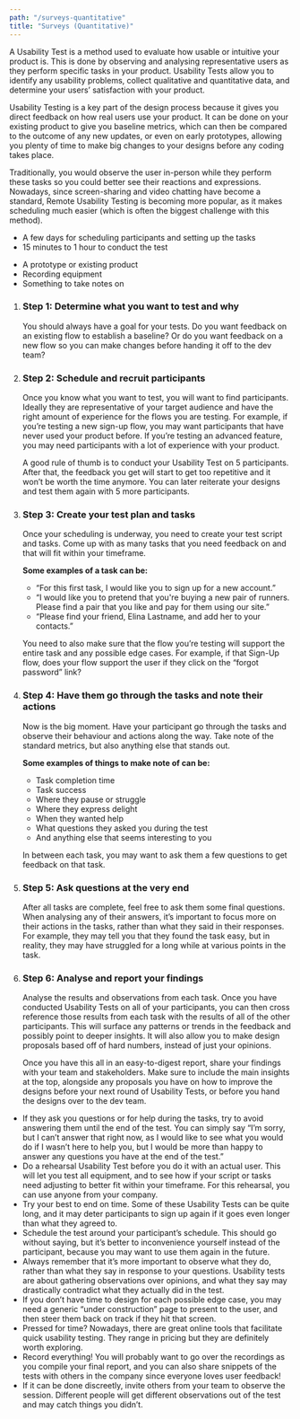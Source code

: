 ```yaml
---
path: "/surveys-quantitative"
title: "Surveys (Quantitative)"
---
```






<MethodLayout pageTitle={props.pageContext.frontmatter.title} method={currentMethod}>
  <SEO title={props.pageContext.frontmatter.title} />

<MethodSectionWhatIs method={currentMethod} title="What is a Usability Test?">
  <p>
    A Usability Test is a method used to evaluate how usable or intuitive your product is. This is done by observing and analysing representative users as they perform specific tasks in your product. Usability Tests allow you to identify any usability problems, collect qualitative and quantitative data, and determine your users’ satisfaction with your product.
  </p>
  <p>
    Usability Testing is a key part of the design process because it gives you direct feedback on how real users use your product. It can be done on your existing product to give you baseline metrics, which can then be compared to the outcome of any new updates, or even on early prototypes, allowing you plenty of time to make big changes to your designs before any coding takes place.
  </p>
  <p>
    Traditionally, you would observe the user in-person while they perform these tasks so you could better see their reactions and expressions. Nowadays, since screen-sharing and video chatting have become a standard, Remote Usability Testing is becoming more popular, as it makes scheduling much easier (which is often the biggest challenge with this method).
  </p>
</MethodSectionWhatIs>

<MethodSectionNeeds title="What do you need for a Usability Test?">
  <MethodSectionNeedsPartial type="time">
    <ul>
      <li>A few days for scheduling participants and setting up the tasks</li>
      <li>15 minutes to 1 hour to conduct the test</li>
    </ul>
  </MethodSectionNeedsPartial>
  <MethodSectionNeedsPartial type="materials">
    <ul>
      <li>A prototype or existing product</li>
      <li>Recording equipment</li>
      <li>Something to take notes on</li>
    </ul>
  </MethodSectionNeedsPartial>
</MethodSectionNeeds>

<MethodSectionSteps method={currentMethod} title="How do you conduct a Usability Test?">
  <ol>
    <li>
      <h3>Step 1: Determine what you want to test and why</h3>
      You should always have a goal for your tests. Do you want feedback on an existing flow to establish a baseline? Or do you want feedback on a new flow so you can make changes before handing it off to the dev team?
    </li>
    <li>
      <h3>Step 2: Schedule and recruit participants</h3>
      <p>
      Once you know what you want to test, you will want to find participants. Ideally they are representative of your target audience and have the right amount of experience for the flows you are testing. For example, if you’re testing a new sign-up flow, you may want participants that have never used your product before. If you’re testing an advanced feature, you may need participants with a lot of experience with your product.
      </p>
      <p>
      A good rule of thumb is to conduct your Usability Test on 5 participants. After that, the feedback you get will start to get too repetitive and it won’t be worth the time anymore. You can later reiterate your designs and test them again with 5 more participants.
      </p>    
    </li>
    <li>
      <h3>Step 3: Create your test plan and tasks</h3>
      <p>
        Once your scheduling is underway, you need to create your test script and tasks. Come up with as many tasks that you need feedback on and that will fit within your timeframe. 
      </p>
      <p><strong>Some examples of a task can be:</strong></p>
        <ul>
          <li>“For this first task, I would like you to sign up for a new account.”</li>
          <li>“I would like you to pretend that you're buying a new pair of runners. Please find a pair that you like and pay for them using our site.”</li>
          <li>“Please find your friend, Elina Lastname, and add her to your contacts.”</li>
        </ul>
      <p>
        You need to also make sure that the flow you’re testing will support the entire task and any possible edge cases. For example, if that Sign-Up flow, does your flow support the user if they click on the “forgot password” link?
      </p>
    </li>
    <li>
      <h3>Step 4: Have them go through the tasks and note their actions</h3>
      <p>Now is the big moment. Have your participant go through the tasks and observe their behaviour and actions along the way. Take note of the standard metrics, but also anything else that stands out.
      </p>
      <p><strong>Some examples of things to make note of can be:</strong></p>
        <ul>
            <li>Task completion time</li>
            <li>Task success</li>
            <li>Where they pause or struggle</li>
            <li>Where they express delight</li>
            <li>When they wanted help</li>
            <li>What questions they asked you during the test</li>
            <li>And anything else that seems interesting to you</li>
            </ul>
      <p>In between each task, you may want to ask them a few questions to get feedback on that task. 
        </p>
    </li>
    <li>
      <h3>Step 5: Ask questions at the very end</h3>
      After all tasks are complete, feel free to ask them some final questions. When analysing any of their answers, it’s important to focus more on their actions in the tasks, rather than what they said in their responses. For example, they may tell you that they found the task easy, but in reality, they may have struggled for a long while at various points in the task. 
    </li>
    <li>
      <h3>Step 6: Analyse and report your findings</h3>
      <p>
        Analyse the results and observations from each task. Once you have conducted Usability Tests on all of your participants, you can then cross reference those results from each task with the results of all of the other participants. This will surface any patterns or trends in the feedback and possibly point to deeper insights. It will also allow you to make design proposals based off of hard numbers, instead of just your opinions.
        </p>
      <p>
        Once you have this all in an easy-to-digest report, share your findings with your team and stakeholders. Make sure to include the main insights at the top, alongside any proposals you have on how to improve the designs before your next round of Usability Tests, or before you hand the designs over to the dev team.
        </p>
    </li>
  </ol>
</MethodSectionSteps>

<MethodSectionTips method={currentMethod} title="Tips for a great Usability Test">
  <ul>
    <li>
      If they ask you questions or for help during the tasks, try to avoid answering them until the end of the test. You can simply say “I’m sorry, but I can’t answer that right now, as I would like to see what you would do if I wasn’t here to help you, but I would be more than happy to answer any questions you have at the end of the test.”
    </li>
    <li>
      Do a rehearsal Usability Test before you do it with an actual user. This will let you test all equipment, and to see how if your script or tasks need adjusting to better fit within your timeframe. For this rehearsal, you can use anyone from your company.
    </li>
    <li>
      Try your best to end on time. Some of these Usability Tests can be quite long, and it may deter participants to sign up again if it goes even longer than what they agreed to.
    </li>
    <li>
      Schedule the test around your participant’s schedule. This should go without saying, but it’s better to inconvenience yourself instead of the participant, because you may want to use them again in the future.
      </li>
    <li>
      Always remember that it’s more important to observe what they do, rather than what they say in response to your questions. Usability tests are about gathering observations over opinions, and what they say may drastically contradict what they actually did in the test.
      </li>
    <li>
      If you don’t have time to design for each possible edge case, you may need a generic “under construction” page to present to the user, and then steer them back on track if they hit that screen.
      </li>
    <li>
      Pressed for time? Nowadays, there are great online tools that facilitate quick usability testing. They range in pricing but they are definitely worth exploring.
      </li>
    <li>
      Record everything! You will probably want to go over the recordings as you compile your final report, and you can also share snippets of the tests with others in the company since everyone loves user feedback!
      </li>
    <li>
      If it can be done discreetly, invite others from your team to observe the session. Different people will get different observations out of the test and may catch things you didn’t.
      </li>
  </ul>
</MethodSectionTips>

<MethodSectionResources method={currentMethod} />

</MethodLayout>
